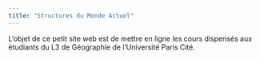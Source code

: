 ```yaml
---
title: "Structures du Monde Actuel"
---
```


L'objet de ce petit site web est de mettre en ligne les cours dispensés aux étudiants du L3 de Géographie de l'Université Paris Cité.


